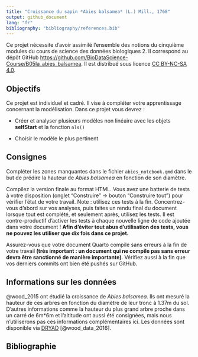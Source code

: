 ```yaml
---
title: "Croissance du sapin *Abies balsamea* (L.) Mill., 1768"
output: github_document
lang: "fr"
bibliography: "bibliography/references.bib"
---
```


<!-- DO NOT EDIT .md FILE-->

Ce projet nécessite d'avoir assimilé l'ensemble des notions du cinquième modules du cours de science des données biologiques 2. Il correspond au dépôt GitHub <https://github.com/BioDataScience-Course/B05Ia_abies_balsamea>. Il est distribué sous licence [CC BY-NC-SA 4.0](https://creativecommons.org/licenses/by-nc-sa/4.0/).

## Objectifs

Ce projet est individuel et cadré. Il vise à compléter votre apprentissage concernant la modélisation. Dans ce projet vous devrez :

-   Créer et analyser plusieurs modèles non linéaire avec les objets **selfStart** et la fonction `nls()`

-   Choisir le modèle le plus pertinent

## Consignes

Compléter les zones manquantes dans le fichier `abies_notebook.qmd` dans le but de prédire la hauteur de *Abies balsamea* en fonction de son diamètre.

Compilez la version finale au format HTML. Vous avez une batterie de tests à votre disposition (onglet "Construire" -\> bouton "Construire tout") pour vérifier l'état de votre travail. Note : utilisez ces tests à la fin. Concentrez-vous d'abord sur vos analyses, puis faites un rendu final du document lorsque tout est complété, et seulement après, utilisez les tests. Il est contre-productif d'activer les tests à chaque nouvelle ligne de code ajoutée dans votre document ! **Afin d'éviter tout abus d'utilisation des tests, vous ne pouvez les utiliser que dix fois dans ce projet.**

Assurez-vous que votre document Quarto compile sans erreurs à la fin de votre travail **(très important : un document qui ne compile pas sans erreur devra être sanctionné de manière importante)**. Vérifiez aussi à la fin que vos derniers commits ont bien été pushés sur GitHub.

## Informations sur les données

@wood_2015 ont étudié la croissance de *Abies balsamea*. Ils ont mesuré la hauteur de ces arbres en fonction du diamètre de leur tronc à 1.37m du sol. D'autres informations comme la hauteur du plus grand arbre proche dans un carré de 6m\*6m et l'altitude ont aussi été consignées, mais nous n'utiliserons pas ces informations complémentaires ici. Les données sont disponible via [DRYAD](https://doi.org/10.5061/dryad.r3645) [@wood_data_2016].

## Bibliographie
